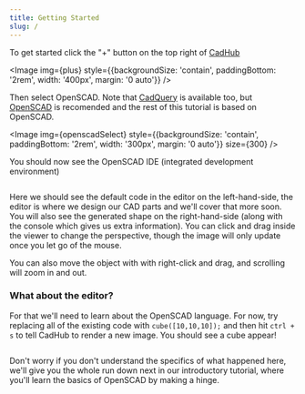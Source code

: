 ```yaml
---
title: Getting Started
slug: /
---
```




To get started click the "+" button on the top right of [CadHub](https://cadhub.xyz/)

<Image img={plus} style={{backgroundSize: 'contain', paddingBottom: '2rem', width: '400px', margin: '0 auto'}} />

Then select OpenSCAD. Note that [CadQuery](https://cadquery.readthedocs.io/en/latest/) is available too, but [OpenSCAD](https://cadhub.xyz/dev-ide/openScad) is recomended and the rest of this tutorial is based on OpenSCAD.

<Image img={openscadSelect} style={{backgroundSize: 'contain', paddingBottom: '2rem', width: '300px', margin: '0 auto'}} size={300} />

You should now see the OpenSCAD IDE (integrated development environment)

<Image img={ide} className="mb-8 bg-contain rounded-md overflow-hidden" />

Here we should see the default code in the editor on the left-hand-side, the editor is where we design our CAD parts and we'll cover that more soon. You will also see the generated shape on the right-hand-side (along with the console which gives us extra information). You can click and drag inside the viewer to change the perspective, though the image will only update once you let go of the mouse.

You can also move the object with with right-click and drag, and scrolling will zoom in and out.

### What about the editor?

For that we'll need to learn about the OpenSCAD language. For now, try replacing all of the existing code with `cube([10,10,10]);` and then hit `ctrl + s` to tell CadHub to render a new image. You should see a cube appear!

<Image img={cube} className="mb-8 bg-contain rounded-md overflow-hidden" />

Don't worry if you don't understand the specifics of what happened here, we'll give you the whole run down next in our introductory tutorial, where you'll learn the basics of OpenSCAD by making a hinge.

<Image img={hinge} className="mb-8 bg-contain rounded-md overflow-hidden" />

<!-- Already familiar with OpenSCAD? no worries, you can skip ahead to learn more about how to host a OpenSCAD project on CadHub -->
